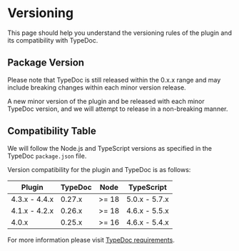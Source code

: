 # Versioning

This page should help you understand the versioning rules of the plugin and its compatibility with TypeDoc.

## Package Version

Please note that TypeDoc is still released within the 0.x.x range and may include breaking changes within each minor version release.

A new minor version of the plugin and be released with each minor TypeDoc version, and we will attempt to release in a non-breaking manner.

## Compatibility Table

We will follow the Node.js and TypeScript versions as specified in the TypeDoc `package.json` file.

Version compatibility for the plugin and TypeDoc is as follows:

| Plugin        | TypeDoc | Node  | TypeScript    |
| ------------- | ------- | ----- | ------------- |
| 4.3.x - 4.4.x | 0.27.x  | >= 18 | 5.0.x - 5.7.x |
| 4.1.x - 4.2.x | 0.26.x  | >= 18 | 4.6.x - 5.5.x |
| 4.0.x         | 0.25.x  | >= 16 | 4.6.x - 5.4.x |

For more information please visit [TypeDoc requirements](https://typedoc.org/documents/Overview.html).
